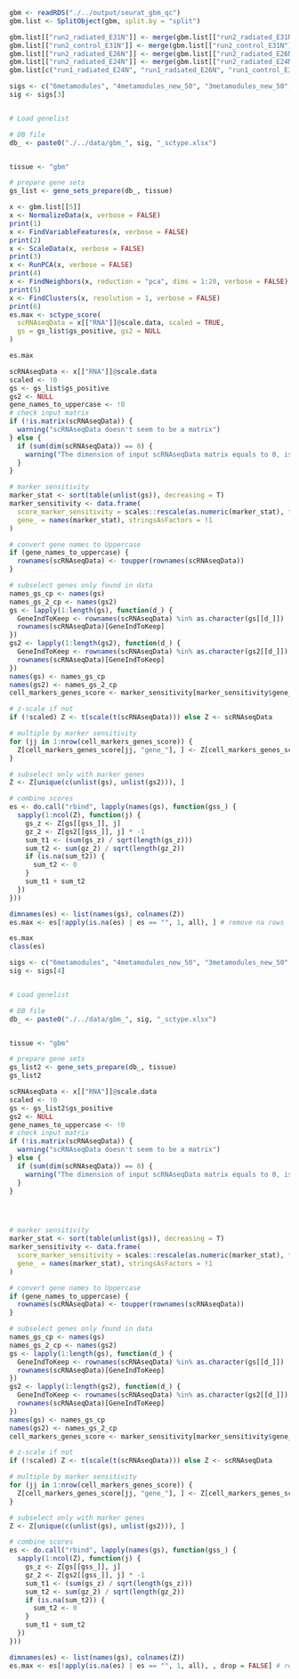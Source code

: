 
```r
gbm <- readRDS("./../output/seurat_gbm_qc")
gbm.list <- SplitObject(gbm, split.by = "split")

gbm.list[["run2_radiated_E31N"]] <- merge(gbm.list[["run2_radiated_E31N"]], y = gbm.list[["run1_radiated_E31N"]])
gbm.list[["run2_control_E31N"]] <- merge(gbm.list[["run2_control_E31N"]], y = gbm.list[["run1_control_E31N"]])
gbm.list[["run2_radiated_E26N"]] <- merge(gbm.list[["run2_radiated_E26N"]], y = gbm.list[["run1_radiated_E26N"]])
gbm.list[["run2_radiated_E24N"]] <- merge(gbm.list[["run2_radiated_E24N"]], y = gbm.list[["run1_radiated_E24N"]])
gbm.list[c("run1_radiated_E24N", "run1_radiated_E26N", "run1_control_E31N", "run1_radiated_E31N")] <- NULL
```

```r
sigs <- c("6metamodules", "4metamodules_new_50", "3metamodules_new_50", "4metamodules_new_50_mes")
sig <- sigs[3]


# Load genelist

# DB file
db_ <- paste0("./../data/gbm_", sig, "_sctype.xlsx")


tissue <- "gbm"

# prepare gene sets
gs_list <- gene_sets_prepare(db_, tissue)
```





```r
x <- gbm.list[[5]]
x <- NormalizeData(x, verbose = FALSE)
print(1)
x <- FindVariableFeatures(x, verbose = FALSE)
print(2)
x <- ScaleData(x, verbose = FALSE)
print(3)
x <- RunPCA(x, verbose = FALSE)
print(4)
x <- FindNeighbors(x, reduction = "pca", dims = 1:20, verbose = FALSE)
print(5)
x <- FindClusters(x, resolution = 1, verbose = FALSE)
print(6)
es.max <- sctype_score(
  scRNAseqData = x[["RNA"]]@scale.data, scaled = TRUE,
  gs = gs_list$gs_positive, gs2 = NULL
)

es.max
```


```r
scRNAseqData <- x[["RNA"]]@scale.data
scaled <- !0
gs <- gs_list$gs_positive
gs2 <- NULL
gene_names_to_uppercase <- !0
# check input matrix
if (!is.matrix(scRNAseqData)) {
  warning("scRNAseqData doesn't seem to be a matrix")
} else {
  if (sum(dim(scRNAseqData)) == 0) {
    warning("The dimension of input scRNAseqData matrix equals to 0, is it an empty matrix?")
  }
}

# marker sensitivity
marker_stat <- sort(table(unlist(gs)), decreasing = T)
marker_sensitivity <- data.frame(
  score_marker_sensitivity = scales::rescale(as.numeric(marker_stat), to = c(0, 1), from = c(length(gs), 1)),
  gene_ = names(marker_stat), stringsAsFactors = !1
)

# convert gene names to Uppercase
if (gene_names_to_uppercase) {
  rownames(scRNAseqData) <- toupper(rownames(scRNAseqData))
}

# subselect genes only found in data
names_gs_cp <- names(gs)
names_gs_2_cp <- names(gs2)
gs <- lapply(1:length(gs), function(d_) {
  GeneIndToKeep <- rownames(scRNAseqData) %in% as.character(gs[[d_]])
  rownames(scRNAseqData)[GeneIndToKeep]
})
gs2 <- lapply(1:length(gs2), function(d_) {
  GeneIndToKeep <- rownames(scRNAseqData) %in% as.character(gs2[[d_]])
  rownames(scRNAseqData)[GeneIndToKeep]
})
names(gs) <- names_gs_cp
names(gs2) <- names_gs_2_cp
cell_markers_genes_score <- marker_sensitivity[marker_sensitivity$gene_ %in% unique(unlist(gs)), ]

# z-scale if not
if (!scaled) Z <- t(scale(t(scRNAseqData))) else Z <- scRNAseqData

# multiple by marker sensitivity
for (jj in 1:nrow(cell_markers_genes_score)) {
  Z[cell_markers_genes_score[jj, "gene_"], ] <- Z[cell_markers_genes_score[jj, "gene_"], ] * cell_markers_genes_score[jj, "score_marker_sensitivity"]
}

# subselect only with marker genes
Z <- Z[unique(c(unlist(gs), unlist(gs2))), ]

# combine scores
es <- do.call("rbind", lapply(names(gs), function(gss_) {
  sapply(1:ncol(Z), function(j) {
    gs_z <- Z[gs[[gss_]], j]
    gz_2 <- Z[gs2[[gss_]], j] * -1
    sum_t1 <- (sum(gs_z) / sqrt(length(gs_z)))
    sum_t2 <- sum(gz_2) / sqrt(length(gz_2))
    if (is.na(sum_t2)) {
      sum_t2 <- 0
    }
    sum_t1 + sum_t2
  })
}))

dimnames(es) <- list(names(gs), colnames(Z))
es.max <- es[!apply(is.na(es) | es == "", 1, all), ] # remove na rows

es.max
class(es)
```
```r
sigs <- c("6metamodules", "4metamodules_new_50", "3metamodules_new_50", "4metamodules_new_50_mes")
sig <- sigs[4]


# Load genelist

# DB file
db_ <- paste0("./../data/gbm_", sig, "_sctype.xlsx")


tissue <- "gbm"

# prepare gene sets
gs_list2 <- gene_sets_prepare(db_, tissue)
gs_list2
```
```r
scRNAseqData <- x[["RNA"]]@scale.data
scaled <- !0
gs <- gs_list2$gs_positive
gs2 <- NULL
gene_names_to_uppercase <- !0
# check input matrix
if (!is.matrix(scRNAseqData)) {
  warning("scRNAseqData doesn't seem to be a matrix")
} else {
  if (sum(dim(scRNAseqData)) == 0) {
    warning("The dimension of input scRNAseqData matrix equals to 0, is it an empty matrix?")
  }
}




# marker sensitivity
marker_stat <- sort(table(unlist(gs)), decreasing = T)
marker_sensitivity <- data.frame(
  score_marker_sensitivity = scales::rescale(as.numeric(marker_stat), to = c(0, 1), from = c(length(gs), 1)),
  gene_ = names(marker_stat), stringsAsFactors = !1
)

# convert gene names to Uppercase
if (gene_names_to_uppercase) {
  rownames(scRNAseqData) <- toupper(rownames(scRNAseqData))
}

# subselect genes only found in data
names_gs_cp <- names(gs)
names_gs_2_cp <- names(gs2)
gs <- lapply(1:length(gs), function(d_) {
  GeneIndToKeep <- rownames(scRNAseqData) %in% as.character(gs[[d_]])
  rownames(scRNAseqData)[GeneIndToKeep]
})
gs2 <- lapply(1:length(gs2), function(d_) {
  GeneIndToKeep <- rownames(scRNAseqData) %in% as.character(gs2[[d_]])
  rownames(scRNAseqData)[GeneIndToKeep]
})
names(gs) <- names_gs_cp
names(gs2) <- names_gs_2_cp
cell_markers_genes_score <- marker_sensitivity[marker_sensitivity$gene_ %in% unique(unlist(gs)), ]

# z-scale if not
if (!scaled) Z <- t(scale(t(scRNAseqData))) else Z <- scRNAseqData

# multiple by marker sensitivity
for (jj in 1:nrow(cell_markers_genes_score)) {
  Z[cell_markers_genes_score[jj, "gene_"], ] <- Z[cell_markers_genes_score[jj, "gene_"], ] * cell_markers_genes_score[jj, "score_marker_sensitivity"]
}

# subselect only with marker genes
Z <- Z[unique(c(unlist(gs), unlist(gs2))), ]

# combine scores
es <- do.call("rbind", lapply(names(gs), function(gss_) {
  sapply(1:ncol(Z), function(j) {
    gs_z <- Z[gs[[gss_]], j]
    gz_2 <- Z[gs2[[gss_]], j] * -1
    sum_t1 <- (sum(gs_z) / sqrt(length(gs_z)))
    sum_t2 <- sum(gz_2) / sqrt(length(gz_2))
    if (is.na(sum_t2)) {
      sum_t2 <- 0
    }
    sum_t1 + sum_t2
  })
}))

dimnames(es) <- list(names(gs), colnames(Z))
es.max <- es[!apply(is.na(es) | es == "", 1, all), , drop = FALSE] # remove na rows
```
